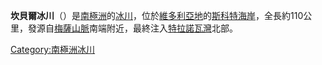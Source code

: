 {{Coord|74|25|S|164|22|E|source:GNIS|display=title}}

'''坎貝爾冰川'''（{{lang-en|Campbell Glacier}}）是[[南極洲|南極洲]]的[[冰川|冰川]]，位於[[維多利亞地|維多利亞地]]的[[斯科特海岸|斯科特海岸]]，全長約110公里，發源自[[梅薩山脈|梅薩山脈]]南端附近，最終注入[[特拉諾瓦灣|特拉諾瓦灣]]北部。

{{DEFAULTSORT:Campbell Glacier}}
[[Category:南極洲冰川|Category:南極洲冰川]]


{{ScottCoast-geo-stub}}